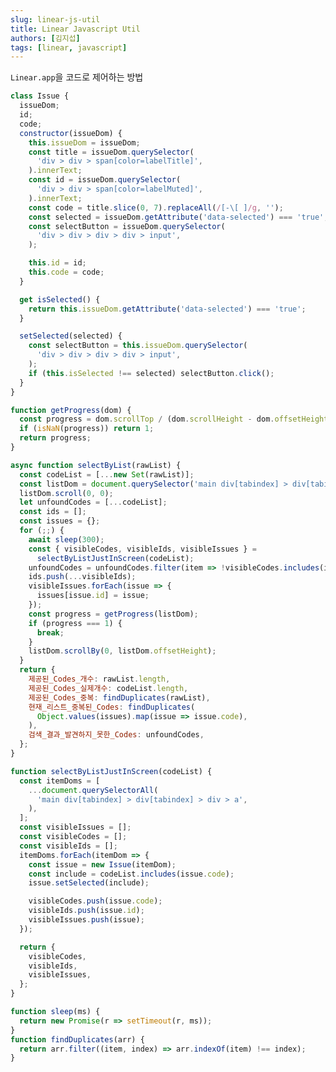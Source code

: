 ```yaml
---
slug: linear-js-util
title: Linear Javascript Util
authors: [김지섭]
tags: [linear, javascript]
---
```


`Linear.app`을 코드로 제어하는 방법

<!--truncate-->

```javascript
class Issue {
  issueDom;
  id;
  code;
  constructor(issueDom) {
    this.issueDom = issueDom;
    const title = issueDom.querySelector(
      'div > div > span[color=labelTitle]',
    ).innerText;
    const id = issueDom.querySelector(
      'div > div > span[color=labelMuted]',
    ).innerText;
    const code = title.slice(0, 7).replaceAll(/[-\[ ]/g, '');
    const selected = issueDom.getAttribute('data-selected') === 'true';
    const selectButton = issueDom.querySelector(
      'div > div > div > div > input',
    );

    this.id = id;
    this.code = code;
  }

  get isSelected() {
    return this.issueDom.getAttribute('data-selected') === 'true';
  }

  setSelected(selected) {
    const selectButton = this.issueDom.querySelector(
      'div > div > div > div > input',
    );
    if (this.isSelected !== selected) selectButton.click();
  }
}

function getProgress(dom) {
  const progress = dom.scrollTop / (dom.scrollHeight - dom.offsetHeight);
  if (isNaN(progress)) return 1;
  return progress;
}

async function selectByList(rawList) {
  const codeList = [...new Set(rawList)];
  const listDom = document.querySelector('main div[tabindex] > div[tabindex]');
  listDom.scroll(0, 0);
  let unfoundCodes = [...codeList];
  const ids = [];
  const issues = {};
  for (;;) {
    await sleep(300);
    const { visibleCodes, visibleIds, visibleIssues } =
      selectByListJustInScreen(codeList);
    unfoundCodes = unfoundCodes.filter(item => !visibleCodes.includes(item));
    ids.push(...visibleIds);
    visibleIssues.forEach(issue => {
      issues[issue.id] = issue;
    });
    const progress = getProgress(listDom);
    if (progress === 1) {
      break;
    }
    listDom.scrollBy(0, listDom.offsetHeight);
  }
  return {
    제공된_Codes_개수: rawList.length,
    제공된_Codes_실제개수: codeList.length,
    제공된_Codes_중복: findDuplicates(rawList),
    현재_리스트_중복된_Codes: findDuplicates(
      Object.values(issues).map(issue => issue.code),
    ),
    검색_결과_발견하지_못한_Codes: unfoundCodes,
  };
}

function selectByListJustInScreen(codeList) {
  const itemDoms = [
    ...document.querySelectorAll(
      'main div[tabindex] > div[tabindex] > div > a',
    ),
  ];
  const visibleIssues = [];
  const visibleCodes = [];
  const visibleIds = [];
  itemDoms.forEach(itemDom => {
    const issue = new Issue(itemDom);
    const include = codeList.includes(issue.code);
    issue.setSelected(include);

    visibleCodes.push(issue.code);
    visibleIds.push(issue.id);
    visibleIssues.push(issue);
  });

  return {
    visibleCodes,
    visibleIds,
    visibleIssues,
  };
}

function sleep(ms) {
  return new Promise(r => setTimeout(r, ms));
}
function findDuplicates(arr) {
  return arr.filter((item, index) => arr.indexOf(item) !== index);
}
```
